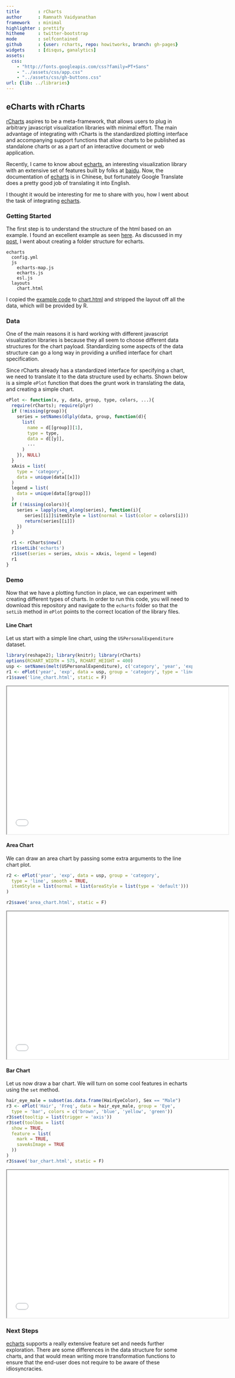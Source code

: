 ```yaml
---
title       : rCharts
author      : Ramnath Vaidyanathan
framework   : minimal
highlighter : prettify
hitheme     : twitter-bootstrap
mode        : selfcontained
github      : {user: rcharts, repo: howitworks, branch: gh-pages}
widgets     : [disqus, ganalytics]
assets:
  css: 
    - "http://fonts.googleapis.com/css?family=PT+Sans"
    - "../assets/css/app.css"
    - "../assets/css/gh-buttons.css"
url: {lib: ../libraries}
---
```


## eCharts with rCharts

<!-- AddThis Smart Layers BEGIN -->
<!-- Go to http://www.addthis.com/get/smart-layers to customize -->
<script type="text/javascript" src="//s7.addthis.com/js/300/addthis_widget.js#pubid=ra-4fdfcfd4773d48d3"></script>
<script type="text/javascript">
  addthis.layers({
    'theme' : 'transparent',
    'share' : {
      'position' : 'left',
      'numPreferredServices' : 5
    }   
  });
</script>
<!-- AddThis Smart Layers END -->

[rCharts](http://rcharts.io) aspires to be a meta-framework, that allows users to plug in arbitrary javascript visualization libraries with minimal effort. The main advantage of integrating with rCharts is the standardized plotting interface and accompanying support functions that allow charts to be published as standalone charts or as a part of an interactive document or web application.

Recently, I came to know about [echarts](http://ecomfe.github.io/echarts/), an interesting visualization library with an extensive set of features built by folks at [baidu](http://www.baidu.com). Now, the documentation of [echarts](http://ecomfe.github.io/echarts/) is in Chinese, but fortunately Google Translate does a pretty good job of translating it into English.

I thought it would be interesting for me to share with you, how I went about the task of integrating [echarts](http://ecomfe.github.io/echarts/).

### Getting Started

The first step is to understand the structure of the html based on an example. I found an excellent example as seen [here](echarts/index.html). As discussed in my [post](http://rcharts.io/howitworks), I went about creating a folder structure for echarts.

```
echarts
  config.yml
  js
    echarts-map.js
    echarts.js
    esl.js
  layouts
    chart.html
```

I copied the [example code](echarts/index.html) to [chart.html](http://github.com/rcharts/howitworks/blob/gh-pages/echarts/echarts/layouts/chart.html) and stripped the layout off all the data, which will be provided by R.
    

### Data

One of the main reasons it is hard working with different javascript visualization libraries is because they all seem to choose different data structures for the chart payload. Standardizing some aspects of the data structure can go a long way in providing a unified interface for chart specification. 

Since rCharts already has a standardized interface for specifying a chart, we need to translate it to the data structure used by echarts. Shown below is a simple `ePlot` function that does the grunt work in translating the data, and creating a simple chart.



```r
ePlot <- function(x, y, data, group, type, colors, ...){
  require(rCharts); require(plyr)
  if (!missing(group)){
    series = setNames(dlply(data, group, function(d){
      list(
        name = d[[group]][1],
        type = type,
        data = d[[y]],
        ...
      )
    }), NULL) 
  }
  xAxis = list(
    type = 'category',
    data = unique(data[[x]])
  )
  legend = list(
    data = unique(data[[group]])
  )
  if (!missing(colors)){
    series = lapply(seq_along(series), function(i){
       series[[i]]$itemStyle = list(normal = list(color = colors[i]))
       return(series[[i]])
    })
  }

  r1 <- rCharts$new()
  r1$setLib('echarts')
  r1$set(series = series, xAxis = xAxis, legend = legend)
  r1
}
```


### Demo

Now that we have a plotting function in place, we can experiment with creating different types of charts. In order to run this code, you will need to download this repository and navigate to the `echarts` folder so that the `setLib` method in `ePlot` points to the correct location of the library files.

#### Line Chart

Let us start with a simple line chart, using the `USPersonalExpenditure` dataset.

```r
library(reshape2); library(knitr); library(rCharts)
options(RCHART_WIDTH = 575, RCHART_HEIGHT = 400)
usp <- setNames(melt(USPersonalExpenditure), c('category', 'year', 'exp'))
r1 <- ePlot('year', 'exp', data = usp, group = 'category', type = 'line')
r1$save('line_chart.html', static = F)
```

<iframe src='line_chart.html' seamless></iframe>

#### Area Chart

We can draw an area chart by passing some extra arguments to the line chart plot.

```r
r2 <- ePlot('year', 'exp', data = usp, group = 'category', 
  type = 'line', smooth = TRUE, 
  itemStyle = list(normal = list(areaStyle = list(type = 'default')))
)

r2$save('area_chart.html', static = F)
```

<iframe src='area_chart.html' seamless></iframe>


#### Bar Chart

Let us now draw a bar chart. We will turn on some cool features in echarts using the `set` method.

```r
hair_eye_male = subset(as.data.frame(HairEyeColor), Sex == "Male")
r3 <- ePlot('Hair', 'Freq', data = hair_eye_male, group = 'Eye', 
  type = 'bar', colors = c('brown', 'blue', 'yellow', 'green'))
r3$set(tooltip = list(trigger = 'axis'))
r3$set(toolbox = list(
  show = TRUE, 
  feature = list(
    mark = TRUE,
    saveAsImage = TRUE
  ))
)
r3$save('bar_chart.html', static = F)
```

<iframe src='bar_chart.html' seamless></iframe>


### Next Steps

[echarts](http://ecomfe.github.io/echarts/) supports a really extensive feature set and needs further exploration. There are some differences in the data structure for some charts, and that would mean writing more transformation functions to ensure that the end-user does not require to be aware of these idiosyncracies. 

<div id='disqus_thread'></div>

<style>
iframe {
  height: 400px;
  width: 600px;
}
</style>





